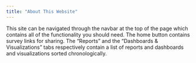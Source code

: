 ```yaml
---
title: "About This Website"
---
```


This site can be navigated through the navbar at the top of the page which contains all of the functionality you should need. The home button contains survey links for sharing. The "Reports" and the "Dashboards & Visualizations" tabs respectively contain a list of reports and dashboards and visualizations sorted chronologically.